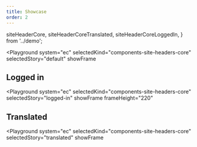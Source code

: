 ```yaml
---
title: Showcase
order: 2
---
```



  siteHeaderCore,
  siteHeaderCoreTranslated,
  siteHeaderCoreLoggedIn,
} from '../demo';

<Playground
  system="ec"
  selectedKind="components-site-headers-core"
  selectedStory="default"
  showFrame
>
  <Html markup={siteHeaderCore} />
</Playground>

## Logged in

<Playground
  system="ec"
  selectedKind="components-site-headers-core"
  selectedStory="logged-in"
  showFrame
  frameHeight="220"
>
  <Html markup={siteHeaderCoreLoggedIn} />
</Playground>

## Translated

<Playground
  system="ec"
  selectedKind="components-site-headers-core"
  selectedStory="translated"
  showFrame
>
  <Html markup={siteHeaderCoreTranslated} />
</Playground>

